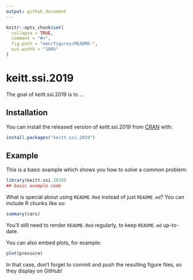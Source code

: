 ```yaml
---
output: github_document
---
```


<!-- README.md is generated from README.Rmd. Please edit that file -->

```r
knitr::opts_chunk$set(
  collapse = TRUE,
  comment = "#>",
  fig.path = "man/figures/README-",
  out.width = "100%"
)
```
# keitt.ssi.2019

<!-- badges: start -->
<!-- badges: end -->

The goal of keitt.ssi.2019 is to ...

## Installation

You can install the released version of keitt.ssi.2019 from [CRAN](https://CRAN.R-project.org) with:

``` r
install.packages("keitt.ssi.2019")
```

## Example

This is a basic example which shows you how to solve a common problem:

```r
library(keitt.ssi.2019)
## basic example code
```

What is special about using `README.Rmd` instead of just `README.md`? You can include R chunks like so:

```r
summary(cars)
```

You'll still need to render `README.Rmd` regularly, to keep `README.md` up-to-date.

You can also embed plots, for example:

```r
plot(pressure)
```

In that case, don't forget to commit and push the resulting figure files, so they display on GitHub!
